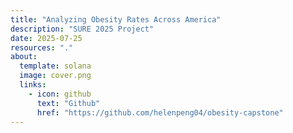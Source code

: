 ```yaml
---
title: "Analyzing Obesity Rates Across America"
description: "SURE 2025 Project"
date: 2025-07-25
resources: "."
about: 
  template: solana
  image: cover.png
  links:
    - icon: github
      text: "Github"
      href: "https://github.com/helenpeng04/obesity-capstone"
---
```

